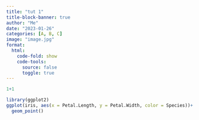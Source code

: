 ---
title: "tut 1"
title-block-banner: true
author: "Me"
date: "2023-01-26"
categories: [A, B, C]
image: "image.jpg"
format:
  html:
    code-fold: show
    code-tools:
      source: false
      toggle: true
---
```{r}
1+1

library(ggplot2)
ggplot(iris, aes(x = Petal.Length, y = Petal.Width, color = Species))+
  geom_point()
```

